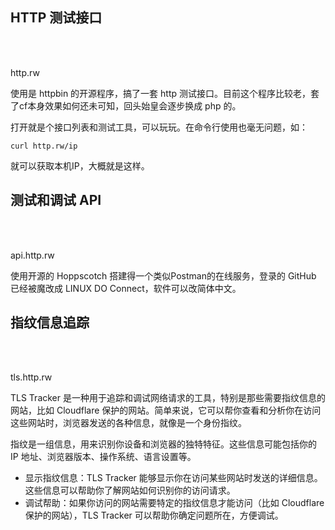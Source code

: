 
## HTTP 测试接口
<br></br>
<Link href="https://http.rw/" style={{ textDecoration: 'none', color: 'blue' }}>http.rw</Link>

使用是 httpbin 的开源程序，搞了一套 http 测试接口。目前这个程序比较老，套了cf本身效果如何还未可知，回头始皇会逐步换成 php 的。

打开就是个接口列表和测试工具，可以玩玩。在命令行使用也毫无问题，如：

```shell copy"
curl http.rw/ip
```

就可以获取本机IP，大概就是这样。

## 测试和调试 API
<br></br>
<Link href="https://api.http.rw/" style={{ textDecoration: 'none', color: 'blue' }}>api.http.rw</Link>

使用开源的 Hoppscotch 搭建得一个类似Postman的在线服务，登录的 GitHub 已经被魔改成 LINUX DO Connect，软件可以改简体中文。


## 指纹信息追踪
<br></br>
<Link href="https://tls.http.rw/" style={{ textDecoration: 'none', color: 'blue' }}>tls.http.rw</Link>

TLS Tracker 是一种用于追踪和调试网络请求的工具，特别是那些需要指纹信息的网站，比如 Cloudflare 保护的网站。简单来说，它可以帮你查看和分析你在访问这些网站时，浏览器发送的各种信息，就像是一个身份指纹。

指纹是一组信息，用来识别你设备和浏览器的独特特征。这些信息可能包括你的 IP 地址、浏览器版本、操作系统、语言设置等。

- 显示指纹信息：TLS Tracker 能够显示你在访问某些网站时发送的详细信息。这些信息可以帮助你了解网站如何识别你的访问请求。
- 调试帮助：如果你访问的网站需要特定的指纹信息才能访问（比如 Cloudflare 保护的网站），TLS Tracker 可以帮助你确定问题所在，方便调试。